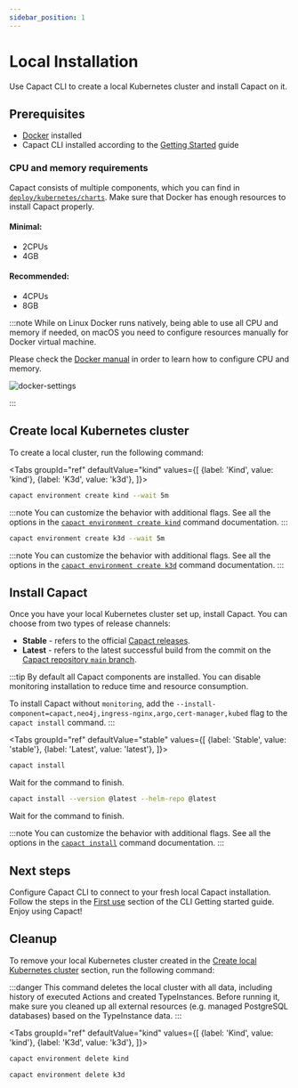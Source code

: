 ```yaml
---
sidebar_position: 1
---
```


# Local Installation

Use Capact CLI to create a local Kubernetes cluster and install Capact on it.

## Prerequisites

- [Docker](https://www.docker.com/) installed
- Capact CLI installed according to the [Getting Started](./../cli/getting-started.mdx#install) guide

### CPU and memory requirements

Capact consists of multiple components, which you can find in [`deploy/kubernetes/charts`](https://github.com/capactio/capact/tree/main/deploy/kubernetes/charts). Make sure that Docker has enough resources to install Capact properly.

#### Minimal:
- 2CPUs
- 4GB

#### Recommended:
- 4CPUs
- 8GB

:::note
While on Linux Docker runs natively, being able to use all CPU and memory if needed, on macOS you need to configure resources manually for Docker virtual machine.

Please check the [Docker manual](https://docs.docker.com/desktop/mac/#resources) in order to learn how to configure CPU and memory.

<div style={{textAlign: 'center'}}>

![docker-settings](./assets/docker-settings.png)

</div>
:::

## Create local Kubernetes cluster

To create a local cluster, run the following command:


<Tabs
	groupId="ref"
	defaultValue="kind"
	values={[
		{label: 'Kind', value: 'kind'},
		{label: 'K3d', value: 'k3d'},
	]}>
<TabItem value="kind">

```bash
capact environment create kind --wait 5m
```

:::note
You can customize the behavior with additional flags. See all the options in the [`capact environment create kind`](../cli/commands/capact_environment_create_kind.md) command documentation.
:::

</TabItem>
<TabItem value="k3d">

```bash
capact environment create k3d --wait 5m
```

:::note
You can customize the behavior with additional flags. See all the options in the [`capact environment create k3d`](../cli/commands/capact_environment_create_k3d.md) command documentation.
:::

</TabItem>
</Tabs>

## Install Capact

Once you have your local Kubernetes cluster set up, install Capact. You can choose from two types of release channels:

- **Stable** - refers to the official [Capact releases](https://github.com/capactio/capact/releases).
- **Latest** - refers to the latest successful build from the commit on the [Capact repository `main` branch](https://github.com/capactio/capact/commits/main).

:::tip
By default all Capact components are installed. You can disable monitoring installation to reduce time and resource consumption.

To install Capact without `monitoring`, add the `--install-component=capact,neo4j,ingress-nginx,argo,cert-manager,kubed` flag to the `capact install` command.
:::

<Tabs
	groupId="ref"
	defaultValue="stable"
	values={[
		{label: 'Stable', value: 'stable'},
		{label: 'Latest', value: 'latest'},
	]}>
<TabItem value="stable">

```bash
capact install
```

Wait for the command to finish.

</TabItem>
<TabItem value="latest">

```bash
capact install --version @latest --helm-repo @latest
```

Wait for the command to finish.

</TabItem>
</Tabs>


:::note
You can customize the behavior with additional flags. See all the options in the [`capact install`](../cli/commands/capact_install.md) command documentation.
:::

## Next steps

Configure Capact CLI to connect to your fresh local Capact installation. Follow the steps in the [First use](../cli/getting-started.mdx#first-use) section of the CLI Getting started guide. Enjoy using Capact!

## Cleanup

To remove your local Kubernetes cluster created in the [Create local Kubernetes cluster](#create-local-kubernetes-cluster) section, run the following command:

:::danger
This command deletes the local cluster with all data, including history of executed Actions and created TypeInstances. Before running it, make sure you cleaned up all external resources (e.g. managed PostgreSQL databases) based on the TypeInstance data.
:::

<Tabs
groupId="ref"
defaultValue="kind"
values={[
{label: 'Kind', value: 'kind'},
{label: 'K3d', value: 'k3d'},
]}>
<TabItem value="kind">

```bash
capact environment delete kind
```

</TabItem>
<TabItem value="k3d">

```bash
capact environment delete k3d
```

</TabItem>
</Tabs>
